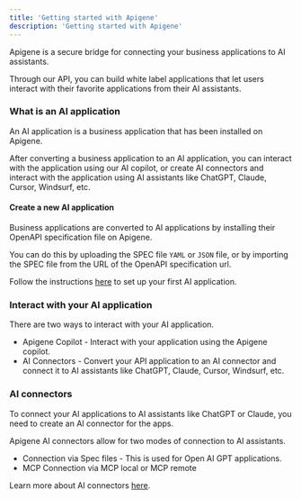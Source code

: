 ```yaml
---
title: 'Getting started with Apigene'
description: 'Getting started with Apigene'
---
```


Apigene is a secure bridge for connecting your business applications to AI assistants.


Through our API, you can build white label applications that let users interact with their favorite applications from their AI assistants.

### What is an AI application
An AI application is a business application that has been installed on Apigene. 

After converting a business application to an AI application, you can interact with the application using our AI copilot, or create AI connectors and interact with the application using AI assistants like ChatGPT, Claude, Cursor, Windsurf, etc.

#### Create a new AI application

Business applications are converted to AI applications by installing their OpenAPI specification file on Apigene. 

You can do this by uploading the SPEC file `YAML` or `JSON` file, or by importing the SPEC file from the URL of the OpenAPI specification url.

Follow the instructions [here](/guides/add-ai-application) to set up your first AI application.

### Interact with your AI application

There are two ways to interact with your AI application. 

- Apigene Copilot - Interact with your application using the Apigene copilot.
- AI Connectors - Convert your API application to an AI connector and connect it to AI assistants like ChatGPT, Claude, Cursor, Windsurf, etc.

### AI connectors
To connect your AI applications to AI assistants like ChatGPT or Claude, you need to create an AI connector for the apps. 

Apigene AI connectors allow for two modes of connection to AI assistants.

- Connection via Spec files - This is used for Open AI GPT applications.
- MCP Connection via MCP local or MCP remote

Learn more about AI connectors [here](/guides/connectors/overview).
